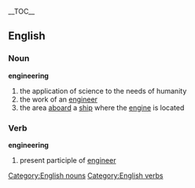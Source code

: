 {{wikipedia}}
__TOC__
==English==
=== Noun ===
[[Category:English nouns]]
'''engineering'''
# the application of science to the needs of humanity
# the work of an [[engineer]]
# the area [[aboard]] a [[ship]] where the [[engine]] is located
=== Verb ===
[[Category:English verbs]]
'''engineering'''
# present participle of [[engineer]]